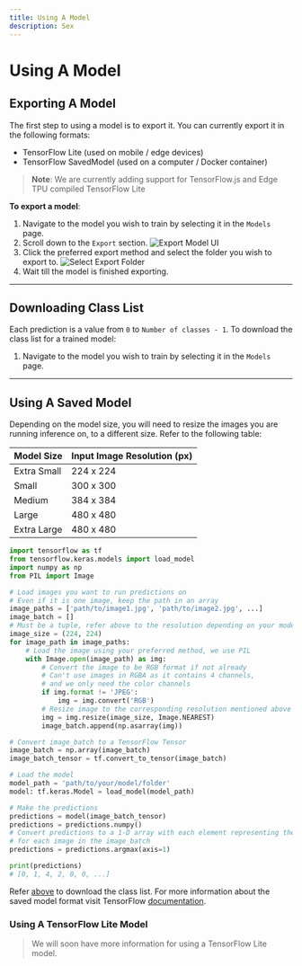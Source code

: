 ```yaml
---
title: Using A Model
description: Sex
---
```


# Using A Model

## Exporting A Model

The first step to using a model is to export it. You can currently export it in the following formats:

-   TensorFlow Lite (used on mobile / edge devices)
-   TensorFlow SavedModel (used on a computer / Docker container)

> **Note**: We are currently adding support for TensorFlow.js and Edge TPU compiled TensorFlow Lite

**To export a model**:

1.  Navigate to the model you wish to train by selecting it in the `Models` page.
2.  Scroll down to the `Export` section.
    ![Export Model UI][1]
3.  Click the preferred export method and select the folder you wish to export to.
    ![Select Export Folder][2]
4.  Wait till the model is finished exporting.

---

## Downloading Class List

Each prediction is a value from `0` to `Number of classes - 1`. To download the class list for a trained model:

1. Navigate to the model you wish to train by selecting it in the `Models` page.

---

## Using A Saved Model

Depending on the model size, you will need to resize the images you are running inference on, to a different size.
Refer to the following table:

| **Model Size** | **Input Image Resolution (px)** |
| -------------- | ------------------------------- |
| Extra Small    | 224 x 224                       |
| Small          | 300 x 300                       |
| Medium         | 384 x 384                       |
| Large          | 480 x 480                       |
| Extra Large    | 480 x 480                       |

```py
import tensorflow as tf
from tensorflow.keras.models import load_model
import numpy as np
from PIL import Image

# Load images you want to run predictions on
# Even if it is one image, keep the path in an array
image_paths = ['path/to/image1.jpg', 'path/to/image2.jpg', ...]
image_batch = []
# Must be a tuple, refer above to the resolution depending on your model size
image_size = (224, 224)
for image_path in image_paths:
    # Load the image using your preferred method, we use PIL
    with Image.open(image_path) as img:
        # Convert the image to be RGB format if not already
        # Can't use images in RGBA as it contains 4 channels,
        # and we only need the color channels
        if img.format != 'JPEG':
            img = img.convert('RGB')
        # Resize image to the corresponding resolution mentioned above
        img = img.resize(image_size, Image.NEAREST)
        image_batch.append(np.asarray(img))

# Convert image_batch to a TensorFlow Tensor
image_batch = np.array(image_batch)
image_batch_tensor = tf.convert_to_tensor(image_batch)

# Load the model
model_path = 'path/to/your/model/folder'
model: tf.keras.Model = load_model(model_path)

# Make the predictions
predictions = model(image_batch_tensor)
predictions = predictions.numpy()
# Convert predictions to a 1-D array with each element representing the prediction
# for each image in the image_batch
predictions = predictions.argmax(axis=1)

print(predictions)
# [0, 1, 4, 2, 0, 0, ...]
```

Refer [above][4] to download the class list. For more information about the saved model format visit TensorFlow [documentation][3].

### Using A TensorFlow Lite Model

> We will soon have more information for using a TensorFlow Lite model.

[1]: /docs/ui/image-classification-using/1.jpg 'Export Model UI'
[2]: /docs/ui/image-classification-using/2.jpg 'Select Export Folder'
[3]: https://www.tensorflow.org/guide/saved_model 'Saved Model Format Details'
[4]: #downloading-class-list 'Downloading Class List'
